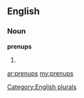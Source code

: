 ==English==

===Noun===
'''prenups'''

# {{plural of|[[prenup]]}}

[[Category:English plurals]]

[[ar:prenups]]
[[my:prenups]]